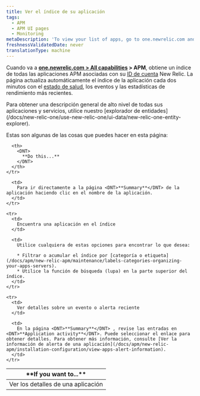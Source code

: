 ```yaml
---
title: Ver el índice de su aplicación
tags:
  - APM
  - APM UI pages
  - Monitoring
metaDescription: 'To view your list of apps, go to one.newrelic.com and click on APM.'
freshnessValidatedDate: never
translationType: machine
---
```


Cuando va a <DNT>**[one.newrelic.com > All capabilities](https://one.newrelic.com/all-capabilities) > APM**</DNT>, obtiene un índice de todas las aplicaciones APM asociadas con su [ID de cuenta](/docs/accounts-partnerships/accounts/account-setup/account-id) New Relic. La página actualiza automáticamente el índice de la aplicación cada dos minutos con el [estado de salud](/docs/accounts-partnerships/education/getting-started-new-relic/glossary#health-status), los eventos y las estadísticas de rendimiento más recientes.

<Callout variant="tip">
  Para obtener una descripción general de alto nivel de todas sus aplicaciones y servicios, utilice nuestro [explorador de entidades](/docs/new-relic-one/use-new-relic-one/ui-data/new-relic-one-entity-explorer).
</Callout>

Estas son algunas de las cosas que puedes hacer en esta página:

<table>
  <thead>
    <tr>
      <th width={200}>
        <DNT>
          **If you want to...**
        </DNT>
      </th>

      <th>
        <DNT>
          **Do this...**
        </DNT>
      </th>
    </tr>
  </thead>

  <tbody>
    <tr>
      <td>
        Ver los detalles de una aplicación
      </td>

      <td>
        Para ir directamente a la página <DNT>**Summary**</DNT> de la aplicación haciendo clic en el nombre de la aplicación.
      </td>
    </tr>

    <tr>
      <td>
        Encuentra una aplicación en el índice
      </td>

      <td>
        Utilice cualquiera de estas opciones para encontrar lo que desea:

        * Filtrar o acumular el índice por [categoría o etiqueta](/docs/apm/new-relic-apm/maintenance/labels-categories-organizing-your-apps-servers).
        * Utilice la función de búsqueda (lupa) en la parte superior del índice.
      </td>
    </tr>

    <tr>
      <td>
        Ver detalles sobre un evento o alerta reciente
      </td>

      <td>
        En la página <DNT>**Summary**</DNT> , revise las entradas en <DNT>**Application activity**</DNT>. Puede seleccionar el enlace para obtener detalles. Para obtener más información, consulte [Ver la información de alerta de una aplicación](/docs/apm/new-relic-apm/installation-configuration/view-apps-alert-information).
      </td>
    </tr>
  </tbody>
</table>

